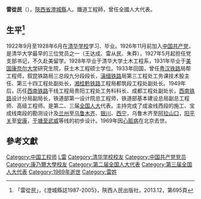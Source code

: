 {{Infobox Officeholder
|姓名=雷從民
|圖像=File:雷從民.jpg
|圖像大小=200px
|圖像說明=  
|字    = 
|號    = 
|別名    = 
|出生日期 = 1907年？月？日
|出生地點 = 
|逝世日期 = {{Death year and age|1969|1907}}
|逝世地點 = 
|死因    = 
|墓地    = 
|籍貫    = [[陝西省|陝西省]][[澄城縣|澄城縣]]
|政黨    = 
|parents  = 
|配偶   =
|伴侶    = 
|relatives  =  
|children  =  
|著作    = 
|past    = 
}}
'''雷從民'''（{{bd|1907年||1969年|}}）。[[陝西省|陝西省]][[澄城縣|澄城縣]]人。鐵道工程師，曾任全國人大代表。

==生平<ref>「雷從民」，《澄城縣誌1987-2005》，陝西人民出版社，2013.12，第695頁</ref> ==
1922年9月至1928年6月在[[清华学校|清华学校]]学习、毕业。1926年11月前加入[[中国共产党|中国共产党]]，是清华大学最早的三位党员之一（王达成、雷从民、朱莽），1927年5月起担任党支部书记，不久赴美留学。1928年毕业于清华大学土木工程系，1931年毕业于[[美国|美国]][[康奈尔大学|康奈尔大学]]研究生院，获土木工程硕士学位。1933年回国，曾任[[粤汉铁路|粤汉铁路]]局帮工程师，叙昆铁路局三总段九分段段长，[[滇缅铁路|滇缅铁路]]局第三工程处工务课技术股主任、第三十四工程处副处长，[[湘桂黔铁路|湘桂黔铁路]]工程局都筑段工程处副处长。1949年后，历任[[西南铁路|西南铁路]]干线工程局贵阳工程处工务科科长、成都工程处副处长，[[西南铁路|西南铁路]]设计分局副局长，铁道部第一设计院总工程师，铁道部基本建设总局副总工程师、高级工程师。是第二、三届[[全国人大|全国人大]]代表。主持完成了成渝线西段的施工、宝成线南段的勘测设计及[[兰州|兰州]]至[[乌鲁木齐|乌鲁木齐]]、[[银川|银川]]、[[西宁|西宁]]，乌鲁木齐至[[阿拉山口|阿拉山口]]，[[阳平关|阳平关]]至[[安康|安康]]，[[干武铁路|干塘至武威]]等线的初步设计。1969年因[[心脏病|心脏病]]在北京去世。

== 參考文獻 ==
{{reflist}}
[[Category:中国工程师|Category:中国工程师]]
[[Category:澄城人|L雷]]
[[Category:清华学校校友|Category:清华学校校友]]
[[Category:中国共产党党员|Category:中国共产党党员]]
[[Category:康乃爾大學校友|Category:康乃爾大學校友]]
[[Category:第二届全国人大代表|Category:第二届全国人大代表]]
[[Category:第三届全国人大代表|Category:第三届全国人大代表]]
[[Category:1969年逝世|Category:1969年逝世]]
[[Category:雷姓|Category:雷姓]]